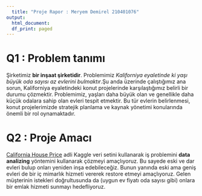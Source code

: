 ```yaml
---
  title: "Proje Rapor : Meryem Demirel 210401076"
output:
  html_document:
  df_print: paged
---
```

  
# Q1 : Problem tanımı
  
  Şirketimiz **bir inşaat şirketidir**. Problemimiz *Kaliforniya eyaletinde ki yaşı büyük oda sayısı az evlerini bulmaktır*.Şu anda üzerinde çalıştığımız ana sorun, Kaliforniya eyaletindeki konut projelerinde karşılaştığımız belirli bir durumu çözmektir. Problemimiz, yaşları daha büyük olan ve genellikle daha küçük odalara sahip olan evleri tespit etmektir. Bu tür evlerin belirlenmesi, konut projelerimizde stratejik planlama ve kaynak yönetimi konularında önemli bir rol oynamaktadır.

# Q2 : Proje Amacı 
[California House Price](https://www.kaggle.com/datasets/shibumohapatra/house-price/data) adli Kaggle veri setini kullanarak iş problemini  **data analizing** yöntemini kullanarak çözmeyi amaçlıyoruz. Bu sayede eski ve dar evleri bulup onları yeniden inşa edebileceğiz. Bunun yanında eski ama geniş evleri de bir iç mimarlık hizmeti vererek restore etmeyi amaçlıyoruz. Gelen müşterinin istekleri doğrultusunda da (uygun ev fiyatı oda sayısı gibi) onlara bir emlak hizmeti sunmayı hedefliyoruz.
